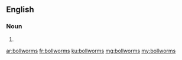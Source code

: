 ==English==

===Noun===
{{head|en}}

# {{plural of|bollworm}}

[[ar:bollworms]]
[[fr:bollworms]]
[[ku:bollworms]]
[[mg:bollworms]]
[[my:bollworms]]